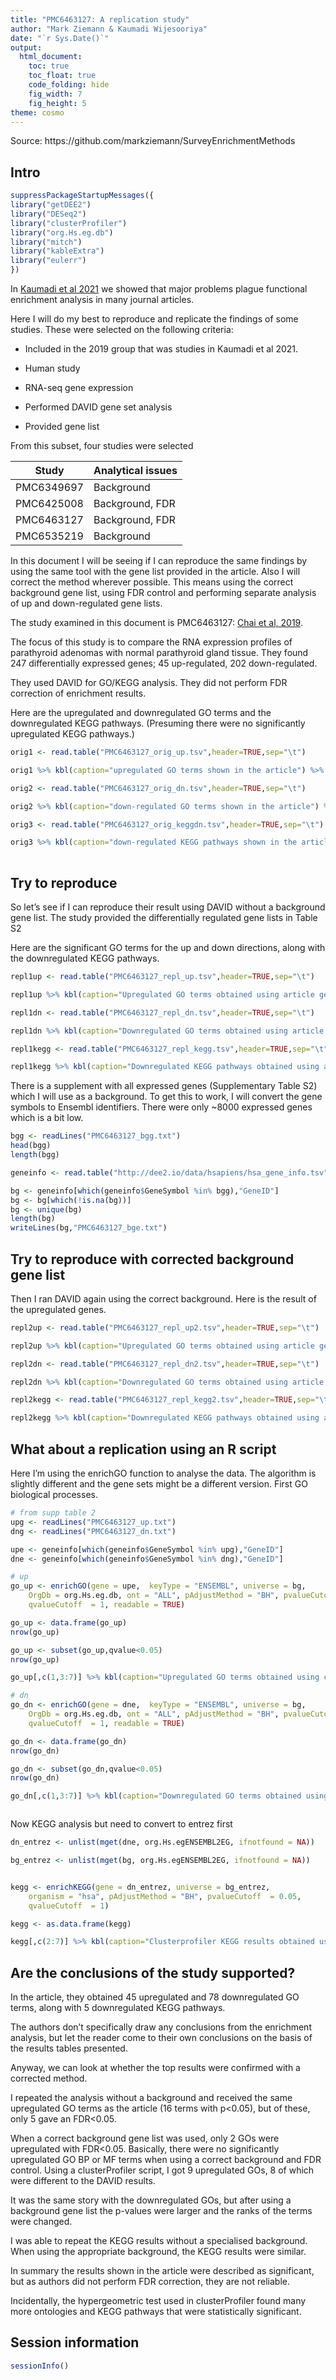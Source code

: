 ```yaml
---
title: "PMC6463127: A replication study"
author: "Mark Ziemann & Kaumadi Wijesooriya"
date: "`r Sys.Date()`"
output:
  html_document:
    toc: true
    toc_float: true
    code_folding: hide
    fig_width: 7
    fig_height: 5
theme: cosmo
---
```


Source: https://github.com/markziemann/SurveyEnrichmentMethods

## Intro

```r

suppressPackageStartupMessages({
library("getDEE2")
library("DESeq2")
library("clusterProfiler")
library("org.Hs.eg.db")
library("mitch")
library("kableExtra")
library("eulerr")
})

```

In [Kaumadi et al 2021](https://www.biorxiv.org/content/10.1101/2021.09.06.459114v1) we
showed that major problems plague functional enrichment analysis in many journal articles.

Here I will do my best to reproduce and replicate the findings of some studies.
These were selected on the following criteria:

* Included in the 2019 group that was studies in Kaumadi et al 2021.

* Human study

* RNA-seq gene expression

* Performed DAVID gene set analysis

* Provided gene list

From this subset, four studies were selected

| Study | Analytical issues |
| --- | --- |
| PMC6349697 | Background |
| PMC6425008 | Background, FDR |
| PMC6463127 | Background, FDR |
| PMC6535219 | Background | 

In this document I will be seeing if I can reproduce the same findings by using the same
tool with the gene list provided in the article.
Also I will correct the method wherever possible.
This means using the correct background gene list, using FDR control and performing 
separate analysis of up and down-regulated gene lists.

The study examined in this document is PMC6463127: 
[Chai et al, 2019](https://pubmed.ncbi.nlm.nih.gov/30832348/).

The focus of this study is to compare the RNA expression profiles of parathyroid adenomas with normal parathyroid gland tissue.
They found 247 differentially expressed genes; 45 up-regulated, 202 down-regulated.

They used DAVID for GO/KEGG analysis.
They did not perform FDR correction of enrichment results.

Here are the upregulated and downregulated GO terms and the downregulated KEGG pathways. 
(Presuming there were no significantly upregulated KEGG pathways.)

```r

orig1 <- read.table("PMC6463127_orig_up.tsv",header=TRUE,sep="\t")

orig1 %>% kbl(caption="upregulated GO terms shown in the article") %>% kable_paper("hover", full_width = F)

orig2 <- read.table("PMC6463127_orig_dn.tsv",header=TRUE,sep="\t")

orig2 %>% kbl(caption="down-regulated GO terms shown in the article") %>% kable_paper("hover", full_width = F)

orig3 <- read.table("PMC6463127_orig_keggdn.tsv",header=TRUE,sep="\t")

orig3 %>% kbl(caption="down-regulated KEGG pathways shown in the article") %>% kable_paper("hover", full_width = F)
 

```

## Try to reproduce

So let's see if I can reproduce their result using DAVID without a background gene list.
The study provided the differentially regulated gene lists in Table S2

Here are the significant GO terms for the up and down directions, along with the downregulated KEGG pathways.

```r

repl1up <- read.table("PMC6463127_repl_up.tsv",header=TRUE,sep="\t")

repl1up %>% kbl(caption="Upregulated GO terms obtained using article gene list without background") %>% kable_paper("hover", full_width = F)

repl1dn <- read.table("PMC6463127_repl_dn.tsv",header=TRUE,sep="\t")

repl1dn %>% kbl(caption="Downregulated GO terms obtained using article gene list without background") %>% kable_paper("hover", full_width = F)

repl1kegg <- read.table("PMC6463127_repl_kegg.tsv",header=TRUE,sep="\t")

repl1kegg %>% kbl(caption="Downregulated KEGG pathways obtained using article gene list without background") %>% kable_paper("hover", full_width = F)

```

There is a supplement with all expressed genes (Supplementary Table S2) which I will use as a background.
To get this to work, I will convert the gene symbols to Ensembl identifiers.
There were only ~8000 expressed genes which is a bit low.

```r

bgg <- readLines("PMC6463127_bgg.txt")
head(bgg)
length(bgg)

geneinfo <- read.table("http://dee2.io/data/hsapiens/hsa_gene_info.tsv",header=TRUE)

bg <- geneinfo[which(geneinfo$GeneSymbol %in% bgg),"GeneID"]
bg <- bg[which(!is.na(bg))]
bg <- unique(bg)
length(bg)
writeLines(bg,"PMC6463127_bge.txt")

```

## Try to reproduce with corrected background gene list

Then I ran DAVID again using the correct background. 
Here is the result of the upregulated genes.

```r

repl2up <- read.table("PMC6463127_repl_up2.tsv",header=TRUE,sep="\t")

repl2up %>% kbl(caption="Upregulated GO terms obtained using article gene list with a background") %>% kable_paper("hover", full_width = F)

repl2dn <- read.table("PMC6463127_repl_dn2.tsv",header=TRUE,sep="\t")

repl2dn %>% kbl(caption="Downregulated GO terms obtained using article gene list with a background") %>% kable_paper("hover", full_width = F)

repl2kegg <- read.table("PMC6463127_repl_kegg2.tsv",header=TRUE,sep="\t")

repl2kegg %>% kbl(caption="Downregulated KEGG pathways obtained using article gene list with a background") %>% kable_paper("hover", full_width = F)

```

## What about a replication using an R script

Here I'm using the enrichGO function to analyse the data.
The algorithm is slightly different and the gene sets might be a different version.
First GO biological processes.

```r

# from supp table 2
upg <- readLines("PMC6463127_up.txt")
dng <- readLines("PMC6463127_dn.txt")

upe <- geneinfo[which(geneinfo$GeneSymbol %in% upg),"GeneID"]
dne <- geneinfo[which(geneinfo$GeneSymbol %in% dng),"GeneID"]

# up
go_up <- enrichGO(gene = upe,  keyType = "ENSEMBL", universe = bg,
    OrgDb = org.Hs.eg.db, ont = "ALL", pAdjustMethod = "BH", pvalueCutoff  = 0.05,
    qvalueCutoff  = 1, readable = TRUE)

go_up <- data.frame(go_up)
nrow(go_up)

go_up <- subset(go_up,qvalue<0.05)
nrow(go_up)

go_up[,c(1,3:7)] %>% kbl(caption="Upregulated GO terms obtained using clusterProfiler with the correct background") %>% kable_paper("hover", full_width = F)

# dn
go_dn <- enrichGO(gene = dne,  keyType = "ENSEMBL", universe = bg,
    OrgDb = org.Hs.eg.db, ont = "ALL", pAdjustMethod = "BH", pvalueCutoff  = 0.05,
    qvalueCutoff  = 1, readable = TRUE)

go_dn <- data.frame(go_dn)
nrow(go_dn)

go_dn <- subset(go_dn,qvalue<0.05)
nrow(go_dn)

go_dn[,c(1,3:7)] %>% kbl(caption="Downregulated GO terms obtained using clusterProfiler with the correct background") %>% kable_paper("hover", full_width = F)



```

Now KEGG analysis but need to convert to entrez first

```r

dn_entrez <- unlist(mget(dne, org.Hs.egENSEMBL2EG, ifnotfound = NA))

bg_entrez <- unlist(mget(bg, org.Hs.egENSEMBL2EG, ifnotfound = NA))


kegg <- enrichKEGG(gene = dn_entrez, universe = bg_entrez,
    organism = "hsa", pAdjustMethod = "BH", pvalueCutoff  = 0.05,
    qvalueCutoff  = 1)

kegg <- as.data.frame(kegg)

kegg[,c(2:7)] %>% kbl(caption="Clusterprofiler KEGG results obtained using the correct background") %>% kable_paper("hover", full_width = F)


```

## Are the conclusions of the study supported?

In the article, they obtained 45 upregulated and 78 downregulated GO terms, along with 5 downregulated KEGG pathways.

The authors don't specifically draw any conclusions from the enrichment analysis, but let the reader come to their
own conclusions on the basis of the results tables presented.

Anyway, we can look at whether the top results were confirmed with a corrected method.

I repeated the analysis without a background and received the same upregulated GO terms as the article 
(16 terms with p<0.05), but of these, only 5 gave an FDR<0.05.

When a correct background gene list was used, only 2 GOs were upregulated with FDR<0.05.
Basically, there were no significantly upregulated GO BP or MF terms when using a correct background and FDR control. 
Using a clusterProfiler script, I got 9 upregulated GOs, 8 of which were different to the DAVID results.

It was the same story with the downregulated GOs, but after using a background gene list
the p-values were larger and the ranks of the terms were changed.

I was able to repeat the KEGG results without a specialised background.
When using the appropriate background, the KEGG results were similar.

In summary the results shown in the article were described as significant, but as
authors did not perform FDR correction, they are not reliable.

Incidentally, the hypergeometric test used in clusterProfiler found many more ontologies
and KEGG pathways that were statistically significant.

## Session information

```r

sessionInfo()

```

